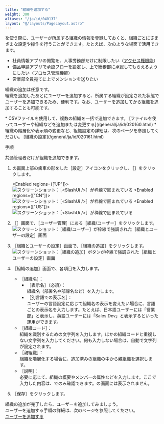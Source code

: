 ```yaml
---
title: "組織を追加する"
weight: 300
aliases: "/ja/id/040137"
layout: "@/layouts/PageLayout.astro"
---
```



<Kintone />を使う際に、ユーザーが所属する組織の情報を登録しておくと、組織ごとにさまざまな設定や操作を行うことができます。たとえば、次のような場面で活用できます。

* 社員情報アプリの閲覧を、人事労務部だけに制限したい（[アクセス権機能](/k/ja/id/040588.html)）
* 備品申請アプリで承認フローを設定し、<Kintone />上で総務部に承認してもらえるようにしたい（[プロセス管理機能](/k/ja/id/040568.html)）
* 営業部全員宛てに<Kintone />上でメンションを送りたい

組織の追加は任意です。  
組織を追加したあとにユーザーを追加すると、所属する組織が設定された状態でユーザーを追加できるため、便利です。なお、ユーザーを追加してから組織を追加することも可能です。

<Hint>
  * CSVファイルを使用して、複数の組織を一括で追加できます。  
    [ファイルを使ってユーザーや組織などを追加または変更する](/general/ja/id/020160.html)
  * 組織の階層化や表示順の変更など、組織設定の詳細は、次のページを参照してください。  
    [組織の設定](/general/ja/id/020161.html)
</Hint>

<Heading level={2} id="department_add_department_10">手順</Heading>

<Slash />共通管理者だけが組織を追加できます。

1. <Kintone />の画面上部の歯車の形をした［設定］アイコンをクリックし、［<SlashUi />］をクリックします。

   <Enabled regions={["JP"]}><Img src="/k/kintone/img-ja/slash_setting_menu.png" alt="スクリーンショット：［<SlashUi />］が枠線で囲まれている" /></Enabled>
   <Enabled regions={["CN"]}><Img src="/k/kintone/img-ja/slash_setting_menu_cn.png" alt="スクリーンショット：［<SlashUi />］が枠線で囲まれている" /></Enabled>
   <Enabled regions={["US"]}><Img src="/k/kintone/img-ja/slash_setting_menu_us.png" alt="スクリーンショット：［<SlashUi />］が枠線で囲まれている" /></Enabled>

1. ［<SlashUi />］画面で、［ユーザー管理］にある［組織/ユーザー］をクリックします。  
   <Img src="/k/kintone/img-ja/add_division_img01.png" alt="スクリーンショット：［組織/ユーザー］が枠線で強調された［組織とユーザーの設定］画面" />

1. ［組織とユーザーの設定］画面で、［組織の追加］をクリックします。  
   <Img src="/k/kintone/img-ja/add_division_img02.png" alt="スクリーンショット：［組織の追加］ボタンが枠線で強調された［組織とユーザーの設定］画面" />

1. ［組織の追加］画面で、各項目を入力します。

   * ［組織名］：  
     * ［表示名］（必須）：  
       組織名（部署名や部課名など）を入力します。
     * ［別言語での表示名］：  
       ユーザーの言語設定に応じて組織名の表示を変えたい場合に、言語ごとの表示名を入力します。たとえば、日本語ユーザーには「営業部」と表示し、英語ユーザーには「Sales.Dev」と表示するといった運用ができます。
   * ［組織コード］：  
     組織を識別するための文字列を入力します。ほかの組織コードと重複しない文字列を入力してください。何も入力しない場合は、自動で文字列が設定されます。
   * ［親組織］：  
     組織を階層化する場合に、追加済みの組織の中から親組織を選択します。
   * ［説明］：  
     必要に応じて、組織の概要やメンバーの属性などを入力します。ここで入力した内容は、<SlashUi />でのみ確認できます。<Kintone />の画面には表示されません。

1. ［保存］をクリックします。

組織の追加が完了したら、ユーザーを追加してみましょう。  
ユーザーを追加する手順の詳細は、次のページを参照してください。  
[ユーザーを追加する](/k/ja/id/040138.html)
